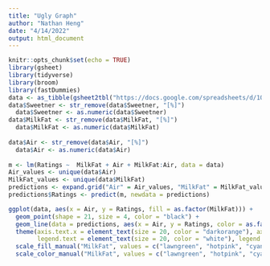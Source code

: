 ```yaml
---
title: "Ugly Graph"
author: "Nathan Heng"
date: "4/14/2022"
output: html_document
---
```


```r
knitr::opts_chunk$set(echo = TRUE)
library(gsheet)
library(tidyverse)
library(broom)
library(fastDummies)
data <- as_tibble(gsheet2tbl("https://docs.google.com/spreadsheets/d/1QH5XDEUEmBGp2ZzO7OQS0T1vSELIjFAi2gTmnqokoMg/edit#gid=0"))
data$Sweetner <- str_remove(data$Sweetner, "[%]")
  data$Sweetner <- as.numeric(data$Sweetner)
data$MilkFat <- str_remove(data$MilkFat, "[%]")
  data$MilkFat <- as.numeric(data$MilkFat)
  
data$Air <- str_remove(data$Air, "[%]")
  data$Air <- as.numeric(data$Air)
  
m <- lm(Ratings ~  MilkFat + Air + MilkFat:Air, data = data)
Air_values <- unique(data$Air)
MilkFat_values <- unique(data$MilkFat)
predictions <- expand.grid("Air" = Air_values, "MilkFat" = MilkFat_values)
predictions$Ratings <- predict(m, newdata = predictions)
```

```r
ggplot(data, aes(x = Air, y = Ratings, fill = as.factor(MilkFat))) + 
  geom_point(shape = 21, size = 4, color = "black") + 
  geom_line(data = predictions, aes(x = Air, y = Ratings, color = as.factor(MilkFat)), size = 1.5) +
  theme(axis.text.x = element_text(size = 20, color = "darkorange"), axis.title.x = element_text(size = 8, color = "purple"),axis.text.y = element_text(size = 8, color = "purple"),  axis.title.y = element_text(size = 20, color = "darkorange"), panel.background = element_rect(fill = "sienna4", color = "blue", size = 10), panel.grid.major = element_line(color = "red"), panel.grid.minor = element_line(color = "red"), legend.title = element_text(size = 8, color = "white"), 
        legend.text = element_text(size = 20, color = "white"), legend.key = element_rect(color = "sienna4", fill = "sienna4"), legend.background = element_rect(fill = "red", colour = "aquamarine", size = 3)) +
  scale_fill_manual("MilkFat", values = c("lawngreen", "hotpink", "cyan")) +
  scale_color_manual("MilkFat", values = c("lawngreen", "hotpink", "cyan"))  
  
```
